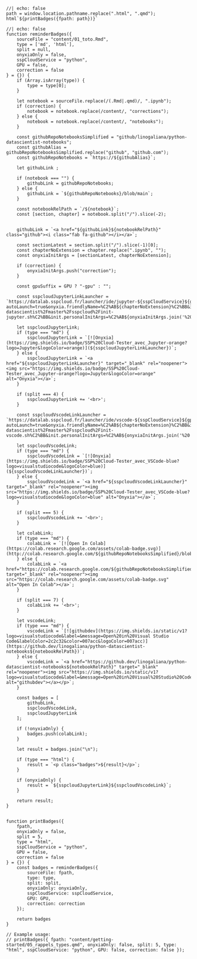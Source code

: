 ```ojs
//| echo: false
path = window.location.pathname.replace(".html", ".qmd");
html`${printBadges({fpath: path})}`
```



```ojs
//| echo: false
function reminderBadges({
    sourceFile = "content/01_toto.Rmd",
    type = ['md', 'html'],
    split = null,
    onyxiaOnly = false,
    sspCloudService = "python",
    GPU = false,
    correction = false
} = {}) {
    if (Array.isArray(type)) {
        type = type[0];
    }

    let notebook = sourceFile.replace(/(.Rmd|.qmd)/, ".ipynb");
    if (correction) {
        notebook = notebook.replace(/content/, "corrections");
    } else {
        notebook = notebook.replace(/content/, "notebooks");
    }

    const githubRepoNotebooksSimplified = "github/linogaliana/python-datascientist-notebooks";
    const githubAlias = githubRepoNotebooksSimplified.replace("github", "github.com");
    const githubRepoNotebooks = `https://${githubAlias}`;

    let githubLink ;

    if (notebook === "") {
        githubLink = githubRepoNotebooks;
    } else {
        githubLink = `${githubRepoNotebooks}/blob/main`;
    }

    const notebookRelPath = `/${notebook}`;
    const [section, chapter] = notebook.split("/").slice(-2);


    githubLink = `<a href="${githubLink}${notebookRelPath}" class="github"><i class="fab fa-github"></i></a>`;

    const sectionLatest = section.split("/").slice(-1)[0];
    const chapterNoExtension = chapter.replace(".ipynb", "");
    const onyxiaInitArgs = [sectionLatest, chapterNoExtension];

    if (correction) {
        onyxiaInitArgs.push("correction");
    }

    const gpuSuffix = GPU ? "-gpu" : "";

    const sspcloudJupyterLinkLauncher = `https://datalab.sspcloud.fr/launcher/ide/jupyter-${sspCloudService}${gpuSuffix}?autoLaunch=true&onyxia.friendlyName=%C2%AB${chapterNoExtension}%C2%BB&init.personalInit=%C2%ABhttps%3A%2F%2Fraw.githubusercontent.com%2Flinogaliana%2Fpython-datascientist%2Fmaster%2Fsspcloud%2Finit-jupyter.sh%C2%BB&init.personalInitArgs=%C2%AB${onyxiaInitArgs.join('%20')}%C2%BB&security.allowlist.enabled=false`;

    let sspcloudJupyterLink;
    if (type === "md") {
        sspcloudJupyterLink = `[![Onyxia](https://img.shields.io/badge/SSP%20Cloud-Tester_avec_Jupyter-orange?logo=Jupyter&logoColor=orange)](${sspcloudJupyterLinkLauncher})`;
    } else {
        sspcloudJupyterLink = `<a href="${sspcloudJupyterLinkLauncher}" target="_blank" rel="noopener"><img src="https://img.shields.io/badge/SSP%20Cloud-Tester_avec_Jupyter-orange?logo=Jupyter&logoColor=orange" alt="Onyxia"></a>`;
    }

    if (split === 4) {
        sspcloudJupyterLink += '<br>';
    }

    const sspcloudVscodeLinkLauncher = `https://datalab.sspcloud.fr/launcher/ide/vscode-${sspCloudService}${gpuSuffix}?autoLaunch=true&onyxia.friendlyName=%C2%AB${chapterNoExtension}%C2%BB&init.personalInit=%C2%ABhttps%3A%2F%2Fraw.githubusercontent.com%2Flinogaliana%2Fpython-datascientist%2Fmaster%2Fsspcloud%2Finit-vscode.sh%C2%BB&init.personalInitArgs=%C2%AB${onyxiaInitArgs.join('%20')}%C2%BB&security.allowlist.enabled=false`;

    let sspcloudVscodeLink;
    if (type === "md") {
        sspcloudVscodeLink = `[![Onyxia](https://img.shields.io/badge/SSP%20Cloud-Tester_avec_VSCode-blue?logo=visualstudiocode&logoColor=blue)](${sspcloudVscodeLinkLauncher})`;
    } else {
        sspcloudVscodeLink = `<a href="${sspcloudVscodeLinkLauncher}" target="_blank" rel="noopener"><img src="https://img.shields.io/badge/SSP%20Cloud-Tester_avec_VSCode-blue?logo=visualstudiocode&logoColor=blue" alt="Onyxia"></a>`;
    }

    if (split === 5) {
        sspcloudVscodeLink += '<br>';
    }

    let colabLink;
    if (type === "md") {
        colabLink = `[![Open In Colab](https://colab.research.google.com/assets/colab-badge.svg)](http://colab.research.google.com/${githubRepoNotebooksSimplified}/blob/main${notebookRelPath})`;
    } else {
        colabLink = `<a href="https://colab.research.google.com/${githubRepoNotebooksSimplified}/blob/main${notebookRelPath}" target="_blank" rel="noopener"><img src="https://colab.research.google.com/assets/colab-badge.svg" alt="Open In Colab"></a>`;
    }

    if (split === 7) {
        colabLink += '<br>';
    }

    let vscodeLink;
    if (type === "md") {
        vscodeLink = `[![githubdev](https://img.shields.io/static/v1?logo=visualstudiocode&label=&message=Open%20in%20Visual Studio Code&labelColor=2c2c32&color=007acc&logoColor=007acc)](https://github.dev/linogaliana/python-datascientist-notebooks${notebookRelPath})`;
    } else {
        vscodeLink = `<a href="https://github.dev/linogaliana/python-datascientist-notebooks${notebookRelPath}" target="_blank" rel="noopener"><img src="https://img.shields.io/static/v1?logo=visualstudiocode&label=&message=Open%20in%20Visual%20Studio%20Code&labelColor=2c2c32&color=007acc&logoColor=007acc" alt="githubdev"></a></p>`;
    }

    const badges = [
        githubLink,
        sspcloudVscodeLink,
        sspcloudJupyterLink
    ];

    if (!onyxiaOnly) {
        badges.push(colabLink);
    }

    let result = badges.join("\n");

    if (type === "html") {
        result = `<p class="badges">${result}</p>`;
    }

    if (onyxiaOnly) {
        result = `${sspcloudJupyterLink}${sspcloudVscodeLink}`;
    }

    return result;
}


function printBadges({
    fpath,
    onyxiaOnly = false,
    split = 5,
    type = "html",
    sspCloudService = "python",
    GPU = false,
    correction = false
} = {}) {
    const badges = reminderBadges({
        sourceFile: fpath,
        type: type,
        split: split,
        onyxiaOnly: onyxiaOnly,
        sspCloudService: sspCloudService,
        GPU: GPU,
        correction: correction
    });

    return badges
}

// Example usage:
// printBadges({ fpath: "content/getting-started/05_rappels_types.qmd", onyxiaOnly: false, split: 5, type: "html", sspCloudService: "python", GPU: false, correction: false });
```